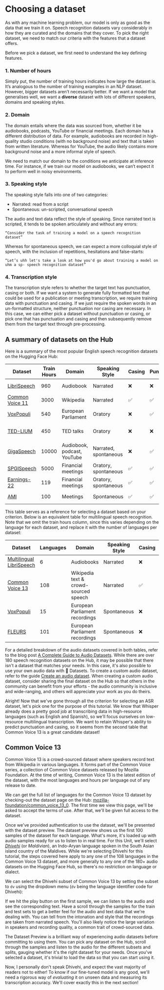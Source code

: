 # Choosing a dataset

As with any machine learning problem, our model is only as good as the data that we train it on. Speech recognition
datasets vary considerably in how they are curated and the domains that they cover. To pick the right dataset, we need
to match our criteria with the features that a dataset offers.

Before we pick a dataset, we first need to understand the key defining features.

### 1. Number of hours
Simply put, the number of training hours indicates how large the dataset is. It’s analogous to the number of training
examples in an NLP dataset. However, bigger datasets aren’t necessarily better. If we want a model that generalises well,
we want a **diverse** dataset with lots of different speakers, domains and speaking styles.

### 2. Domain
The domain entails where the data was sourced from, whether it be audiobooks, podcasts, YouTube or financial meetings.
Each domain has a different distribution of data. For example, audiobooks are recorded in high-quality studio conditions
(with no background noise) and text that is taken from written literature. Whereas for YouTube, the audio likely contains
more background noise and a more informal style of speech.

We need to match our domain to the conditions we anticipate at inference time. For instance, if we train our model on
audiobooks, we can’t expect it to perform well in noisy environments.

### 3. Speaking style
The speaking style falls into one of two categories:

* Narrated: read from a script
* Spontaneous: un-scripted, conversational speech

The audio and text data reflect the style of speaking. Since narrated text is scripted, it tends to be spoken articulately
and without any errors:

```
“Consider the task of training a model on a speech recognition dataset”
```

Whereas for spontaneous speech, we can expect a more colloquial style of speech, with the inclusion of repetitions,
hesitations and false-starts:

```
“Let’s uhh let's take a look at how you'd go about training a model on uhm a sp- speech recognition dataset”
```

### 4. Transcription style
The transcription style refers to whether the target text has punctuation, casing or both. If we want a system to generate
fully formatted text that could be used for a publication or meeting transcription, we require training data with punctuation
and casing. If we just require the spoken words in an un-formatted structure, neither punctuation nor casing are necessary.
In this case, we can either pick a dataset without punctuation or casing, or pick one that has punctuation and casing and
then subsequently remove them from the target text through pre-processing.

## A summary of datasets on the Hub

Here is a summary of the most popular English speech recognition datasets on the Hugging Face Hub:

| Dataset                                                                                 | Train Hours | Domain                      | Speaking Style        | Casing | Punctuation | License         | Recommended Use                  |
|-----------------------------------------------------------------------------------------|-------------|-----------------------------|-----------------------|--------|-------------|-----------------|----------------------------------|
| [LibriSpeech](https://huggingface.co/datasets/librispeech_asr)                          | 960         | Audiobook                   | Narrated              | ❌      | ❌           | CC-BY-4.0       | Academic benchmarks              |
| [Common Voice 11](https://huggingface.co/datasets/mozilla-foundation/common_voice_11_0) | 3000        | Wikipedia                   | Narrated              | ✅      | ✅           | CC0-1.0         | Non-native speakers              |
| [VoxPopuli](https://huggingface.co/datasets/facebook/voxpopuli)                         | 540         | European Parliament         | Oratory               | ❌      | ✅           | CC0             | Non-native speakers              |
| [TED-LIUM](https://huggingface.co/datasets/LIUM/tedlium)                                | 450         | TED talks                   | Oratory               | ❌      | ❌           | CC-BY-NC-ND 3.0 | Technical topics                 |
| [GigaSpeech](https://huggingface.co/datasets/speechcolab/gigaspeech)                    | 10000       | Audiobook, podcast, YouTube | Narrated, spontaneous | ❌      | ✅           | apache-2.0      | Robustness over multiple domains |
| [SPGISpeech](https://huggingface.co/datasets/kensho/spgispeech)                         | 5000        | Financial meetings          | Oratory, spontaneous  | ✅      | ✅           | User Agreement  | Fully formatted transcriptions   |
| [Earnings-22](https://huggingface.co/datasets/revdotcom/earnings22)                     | 119         | Financial meetings          | Oratory, spontaneous  | ✅      | ✅           | CC-BY-SA-4.0    | Diversity of accents             |
| [AMI](https://huggingface.co/datasets/edinburghcstr/ami)                                | 100         | Meetings                    | Spontaneous           | ✅      | ✅           | CC-BY-4.0       | Noisy speech conditions          |

This table serves as a reference for selecting a dataset based on your criterion. Below is an equivalent table for
multilingual speech recognition. Note that we omit the train hours column, since this varies depending on the language
for each dataset, and replace it with the number of languages per dataset:

| Dataset                                                                                       | Languages | Domain                                | Speaking Style | Casing | Punctuation | License   | Recommended Usage       |
|-----------------------------------------------------------------------------------------------|-----------|---------------------------------------|----------------|--------|-------------|-----------|-------------------------|
| [Multilingual LibriSpeech](https://huggingface.co/datasets/facebook/multilingual_librispeech) | 6         | Audiobooks                            | Narrated       | ❌      | ❌           | CC-BY-4.0 | Academic benchmarks     |
| [Common Voice 13](https://huggingface.co/datasets/mozilla-foundation/common_voice_13_0)       | 108       | Wikipedia text & crowd-sourced speech | Narrated       | ✅      | ✅           | CC0-1.0   | Diverse speaker set     |
| [VoxPopuli](https://huggingface.co/datasets/facebook/voxpopuli)                               | 15        | European Parliament recordings        | Spontaneous    | ❌      | ✅           | CC0       | European languages      |
| [FLEURS](https://huggingface.co/datasets/google/fleurs)                                       | 101       | European Parliament recordings        | Spontaneous    | ❌      | ❌           | CC-BY-4.0 | Multilingual evaluation |

For a detailed breakdown of the audio datasets covered in both tables, refer to the blog post [A Complete Guide to Audio Datasets](https://huggingface.co/blog/audio-datasets#a-tour-of-audio-datasets-on-the-hub).
While there are over 180 speech recognition datasets on the Hub, it may be possible that there isn't a dataset that matches
your needs. In this case, it's also possible to use your own audio data with 🤗 Datasets. To create a custom audio dataset,
refer to the guide [Create an audio dataset](https://huggingface.co/docs/datasets/audio_dataset). When creating a custom
audio dataset, consider sharing the final dataset on the Hub so that others in the community can benefit from your
efforts - the audio community is inclusive and wide-ranging, and others will appreciate your work as you do theirs.

Alright! Now that we've gone through all the criterion for selecting an ASR dataset, let's pick one for the purpose of this tutorial.
We know that Whisper already does a pretty good job at transcribing data in high-resource languages (such as English and Spanish), so
we'll focus ourselves on low-resource multilingual transcription. We want to retain Whisper's ability to predict punctuation and casing,
so it seems from the second table that Common Voice 13 is a great candidate dataset!

## Common Voice 13

Common Voice 13 is a crowd-sourced dataset where speakers record text from Wikipedia in various languages. It forms part of
the Common Voice series, a collection of Common Voice datasets released by Mozilla Foundation. At the time of writing,
Common Voice 13 is the latest edition of the dataset, with the most languages and hours per language out of any release to date.

We can get the full list of languages for the Common Voice 13 dataset by checking-out the dataset page on the Hub:
[mozilla-foundation/common_voice_13_0](https://huggingface.co/datasets/mozilla-foundation/common_voice_13_0).
The first time we view this page, we'll be asked to accept the terms of use. After that, we'll be given full access to the dataset.

Once we've provided authentication to use the dataset, we'll be presented with the dataset preview. The dataset preview
shows us the first 100 samples of the dataset for each language. What's more, it's loaded up with audio samples ready for us
to listen to in real time. For this Unit, we'll select [_Dhivehi_](https://en.wikipedia.org/wiki/Maldivian_language)
(or _Maldivian_), an Indo-Aryan language spoken in the South Asian island country of the Maldives. While we're selecting
Dhivehi for this tutorial, the steps covered here apply to any one of the 108 languages in the Common Voice 13 dataset, and
more generally to any one of the 180+ audio datasets on the Hugging Face Hub, so there's no restriction on language or dialect.

We can select the Dhivehi subset of Common Voice 13 by setting the subset to `dv` using the dropdown menu (`dv` being the language
identifier code for Dhivehi):

<!--- Fast render, don't display figs

<figure>
<img src=TODO alt="Trulli" style="width:100%">
</figure>
--->

If we hit the play button on the first sample, we can listen to the audio and see the corresponding text. Have a scroll
through the samples for the train and test sets to get a better feel for the audio and text data that we're dealing with.
You can tell from the intonation and style that the recordings are taken from narrated speech. You'll also likely notice
the large variation in speakers and recording quality, a common trait of crowd-sourced data.

The Dataset Preview is a brilliant way of experiencing audio datasets before committing to using them. You can pick any
dataset on the Hub, scroll through the samples and listen to the audio for the different subsets and splits, gauging whether
it's the right dataset for your needs. Once you've selected a dataset, it's trivial to load the data so that you can
start using it.

Now, I personally don't speak Dhivehi, and expect the vast majority of readers not to either! To know if our fine-tuned model
is any good, we'll need a rigorous way of _evaluating_ it on unseen data and measuring its transcription accuracy.
We'll cover exactly this in the next section!
